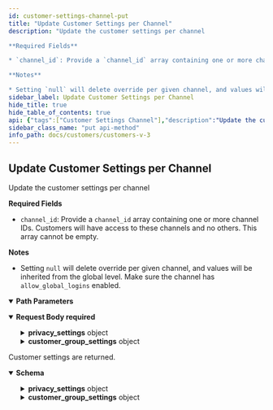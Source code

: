 ```yaml
---
id: customer-settings-channel-put
title: "Update Customer Settings per Channel"
description: "Update the customer settings per channel

**Required Fields**

* `channel_id`: Provide a `channel_id` array containing one or more channel IDs. Customers will have access to these channels and no others. This array cannot be empty.

**Notes**

* Setting `null` will delete override per given channel, and values will be inherited from the global level. Make sure the channel has `allow_global_logins` enabled."
sidebar_label: Update Customer Settings per Channel
hide_title: true
hide_table_of_contents: true
api: {"tags":["Customer Settings Channel"],"description":"Update the customer settings per channel\n\n**Required Fields**\n\n* `channel_id`: Provide a `channel_id` array containing one or more channel IDs. Customers will have access to these channels and no others. This array cannot be empty.\n\n**Notes**\n\n* Setting `null` will delete override per given channel, and values will be inherited from the global level. Make sure the channel has `allow_global_logins` enabled.","operationId":"CustomerSettingsChannelPut","parameters":[{"in":"path","name":"channel_id","schema":{"type":"integer"},"required":true}],"requestBody":{"content":{"application/json":{"schema":{"title":"CustomerChannelSettingsObject","type":"object","properties":{"privacy_settings":{"type":"object","description":"Controls the privacy settings.","properties":{"ask_shopper_for_tracking_consent":{"type":"boolean","description":"Determines if a customer requires consent for tracking privacy."},"policy_url":{"type":"string","example":"https://bigcommmerce.com/policy","description":"The URL for a website's privacy policy."}}},"customer_group_settings":{"type":"object","description":"The settings for a collection of customers.","properties":{"guest_customer_group_id":{"type":"integer","example":0,"description":"The ID for a guest customer group."},"default_customer_group_id":{"type":"integer","example":0,"description":"The ID for a default customer group."}}},"allow_global_logins":{"type":"boolean","description":"* Determines if a channel allows global customer to login\n* Determines if customers created on this channel will get global access/login"}},"x-examples":{"example-1":{"value":{"privacy_settings":{"ask_shopper_for_tracking_consent":true,"policy_url":"https://bigcommmerce.com/policy"},"customer_group_settings":{"guest_customer_group_id":0,"default_customer_group_id":0},"allow_global_logins":true}}},"x-internal":false},"examples":{"example-1":{"value":{"privacy_settings":{"ask_shopper_for_tracking_consent":true,"policy_url":"https://bigcommmerce.com/policy"},"customer_group_settings":{"guest_customer_group_id":0,"default_customer_group_id":0},"allow_global_logins":true}}}}},"required":true},"responses":{"200":{"description":"Customer settings are returned.","content":{"application/json":{"schema":{"title":"CustomerSettingsObject","type":"object","description":"Customer Settings.","properties":{"privacy_settings":{"type":"object","description":"Controls the privacy settings.","properties":{"ask_shopper_for_tracking_consent":{"type":"boolean","description":"Determines if a customer requires consent for tracking privacy."},"policy_url":{"type":"string","example":"https://bigcommmerce.com/policy","description":"The URL for a website's privacy policy."}}},"customer_group_settings":{"type":"object","description":"The settings for a collection of customers.","properties":{"guest_customer_group_id":{"type":"integer","example":0,"description":"The ID for a guest customer group."},"default_customer_group_id":{"type":"integer","example":0,"description":"The ID for a default customer group."}}}},"x-examples":{"example-1":{"value":{"privacy_settings":{"ask_shopper_for_tracking_consent":true,"policy_url":"https://bigcommmerce.com/policy"},"customer_group_settings":{"guest_customer_group_id":0,"default_customer_group_id":0}}}},"x-internal":false},"examples":{"example":{"value":{"privacy_settings":{"ask_shopper_for_tracking_consent":true,"policy_url":"https://bigcommmerce.com/policy","ask_shopper_for_tracking_consent_on_checkout":null},"customer_group_settings":{"guest_customer_group_id":0,"default_customer_group_id":0},"allow_global_logins":true}}}}}}},"method":"put","path":"/stores/{store_hash}/v3/customers/settings/channels/{channel_id}","servers":[{"url":"https://api.bigcommerce.com","variables":{"store_hash":{"default":"store_hash"}}}],"security":[{"X-Auth-Token":[]}],"securitySchemes":{"X-Auth-Token":{"type":"apiKey","name":"X-Auth-Token","in":"header"}},"jsonRequestBodyExample":{"privacy_settings":{"ask_shopper_for_tracking_consent":true,"policy_url":"https://bigcommmerce.com/policy"},"customer_group_settings":{"guest_customer_group_id":0,"default_customer_group_id":0},"allow_global_logins":true},"info":{"version":"","title":"Customers V3","description":"Create and manage customers.\n\n## Authentication\n\nAuthenticate requests by passing an API account `access_token` in the `X-Auth-Token` HTTP header:\n\n```http\nGET /stores/{{STORE_HASH}}/v3/customers\nhost: api.bigcommerce.com\nAccept: application/json\nX-Auth-Token: {{ACCESS_TOKEN}}\n```\n\n| Header | Parameter | Description |\n|:-------|:----------|:------------|\n| `X-Auth-Token` | `access_token` | Obtained by creating an API account or installing an app in a BigCommerce control panel. |\n\n### OAuth Scopes\n\n| UI Name                                      | Permission | Parameter                                     |\n|:---------------------------------------------|:-----------|:----------------------------------------------|\n| Customers                                    | modify     | `store_v2_customers`                          |\n| Customers                                    | read-only  | `store_v2_customers_read_only`                |\n| Stored Payment Instruments                   | modify     | `store_stored_payment_instruments`            |\n| Stored Payment Instruments                   | read-only  | `store_stored_payment_instruments_read_only`  |\n\nFor more information on Authenticating BigCommerce APIs, see: [Authentication](/api-docs/getting-started/authentication).\n\n## Resources\n* [Customer and Subscribers Overview](/api-docs/store-management/customers).","contact":{}},"postman":{"name":"Update Customer Settings per Channel","description":{"content":"Update the customer settings per channel\n\n**Required Fields**\n\n* `channel_id`: Provide a `channel_id` array containing one or more channel IDs. Customers will have access to these channels and no others. This array cannot be empty.\n\n**Notes**\n\n* Setting `null` will delete override per given channel, and values will be inherited from the global level. Make sure the channel has `allow_global_logins` enabled.","type":"text/plain"},"url":{"path":["stores",":store_hash","v3","customers","settings","channels",":channel_id"],"host":["{{baseUrl}}"],"query":[],"variable":[{"disabled":false,"description":{"content":"(Required) ","type":"text/plain"},"type":"any","value":"","key":"channel_id"},{"disabled":false,"description":{"content":"(Required) ","type":"text/plain"},"type":"any","value":"","key":"store_hash"}]},"header":[{"key":"Content-Type","value":"application/json"},{"key":"Accept","value":"application/json"}],"method":"PUT","body":{"mode":"raw","raw":"\"\"","options":{"raw":{"language":"json"}}}}}
sidebar_class_name: "put api-method"
info_path: docs/customers/customers-v-3
---
```



## Update Customer Settings per Channel



Update the customer settings per channel

**Required Fields**

* `channel_id`: Provide a `channel_id` array containing one or more channel IDs. Customers will have access to these channels and no others. This array cannot be empty.

**Notes**

* Setting `null` will delete override per given channel, and values will be inherited from the global level. Make sure the channel has `allow_global_logins` enabled.

<details style={{"marginBottom":"1rem"}} data-collapsed={false} open={true}><summary style={{}}><strong>Path Parameters</strong></summary><div><ul><ParamsItem className={"paramsItem"} param={{"in":"path","name":"channel_id","schema":{"type":"integer"},"required":true}}></ParamsItem></ul></div></details><MimeTabs><TabItem label={"application/json"} value={"application/json-schema"}><details style={{}} data-collapsed={false} open={true}><summary style={{"textAlign":"left"}}><strong>Request Body</strong><strong style={{"fontSize":"var(--ifm-code-font-size)","color":"var(--openapi-required)"}}> required</strong></summary><div style={{"textAlign":"left","marginLeft":"1rem"}}></div><ul style={{"marginLeft":"1rem"}}><SchemaItem collapsible={true} className={"schemaItem"}><details style={{}}><summary style={{}}><strong>privacy_settings</strong><span style={{"opacity":"0.6"}}> object</span></summary><div style={{"marginLeft":"1rem"}}><div style={{"marginTop":".5rem","marginBottom":".5rem"}}>

Controls the privacy settings.

</div><SchemaItem collapsible={false} name={"ask_shopper_for_tracking_consent"} required={false} schemaDescription={"Determines if a customer requires consent for tracking privacy."} schemaName={"boolean"} qualifierMessage={undefined} defaultValue={undefined}></SchemaItem><SchemaItem collapsible={false} name={"policy_url"} required={false} schemaDescription={"The URL for a website's privacy policy."} schemaName={"string"} qualifierMessage={undefined} defaultValue={undefined}></SchemaItem></div></details></SchemaItem><SchemaItem collapsible={true} className={"schemaItem"}><details style={{}}><summary style={{}}><strong>customer_group_settings</strong><span style={{"opacity":"0.6"}}> object</span></summary><div style={{"marginLeft":"1rem"}}><div style={{"marginTop":".5rem","marginBottom":".5rem"}}>

The settings for a collection of customers.

</div><SchemaItem collapsible={false} name={"guest_customer_group_id"} required={false} schemaDescription={"The ID for a guest customer group."} schemaName={"integer"} qualifierMessage={undefined} defaultValue={undefined}></SchemaItem><SchemaItem collapsible={false} name={"default_customer_group_id"} required={false} schemaDescription={"The ID for a default customer group."} schemaName={"integer"} qualifierMessage={undefined} defaultValue={undefined}></SchemaItem></div></details></SchemaItem><SchemaItem collapsible={false} name={"allow_global_logins"} required={false} schemaDescription={"* Determines if a channel allows global customer to login\n* Determines if customers created on this channel will get global access/login"} schemaName={"boolean"} qualifierMessage={undefined} defaultValue={undefined}></SchemaItem></ul></details></TabItem></MimeTabs><div><ApiTabs><TabItem label={"200"} value={"200"}><div>

Customer settings are returned.

</div><div><MimeTabs groupId={"mime-type"}><TabItem label={"application/json"} value={"application/json"}><SchemaTabs groupId={"schema-tabs"}><TabItem label={"Schema"} value={"Schema"}><details style={{}} data-collapsed={false} open={true}><summary style={{"textAlign":"left"}}><strong>Schema</strong></summary><div style={{"textAlign":"left","marginLeft":"1rem"}}></div><ul style={{"marginLeft":"1rem"}}><SchemaItem collapsible={true} className={"schemaItem"}><details style={{}}><summary style={{}}><strong>privacy_settings</strong><span style={{"opacity":"0.6"}}> object</span></summary><div style={{"marginLeft":"1rem"}}><div style={{"marginTop":".5rem","marginBottom":".5rem"}}>

Controls the privacy settings.

</div><SchemaItem collapsible={false} name={"ask_shopper_for_tracking_consent"} required={false} schemaDescription={"Determines if a customer requires consent for tracking privacy."} schemaName={"boolean"} qualifierMessage={undefined} defaultValue={undefined}></SchemaItem><SchemaItem collapsible={false} name={"policy_url"} required={false} schemaDescription={"The URL for a website's privacy policy."} schemaName={"string"} qualifierMessage={undefined} defaultValue={undefined}></SchemaItem></div></details></SchemaItem><SchemaItem collapsible={true} className={"schemaItem"}><details style={{}}><summary style={{}}><strong>customer_group_settings</strong><span style={{"opacity":"0.6"}}> object</span></summary><div style={{"marginLeft":"1rem"}}><div style={{"marginTop":".5rem","marginBottom":".5rem"}}>

The settings for a collection of customers.

</div><SchemaItem collapsible={false} name={"guest_customer_group_id"} required={false} schemaDescription={"The ID for a guest customer group."} schemaName={"integer"} qualifierMessage={undefined} defaultValue={undefined}></SchemaItem><SchemaItem collapsible={false} name={"default_customer_group_id"} required={false} schemaDescription={"The ID for a default customer group."} schemaName={"integer"} qualifierMessage={undefined} defaultValue={undefined}></SchemaItem></div></details></SchemaItem></ul></details></TabItem><TabItem label={"Example (from schema)"} value={"Example (from schema)"}><ResponseSamples responseExample={"{\n  \"privacy_settings\": {\n    \"ask_shopper_for_tracking_consent\": true,\n    \"policy_url\": \"string\"\n  },\n  \"customer_group_settings\": {\n    \"guest_customer_group_id\": 0,\n    \"default_customer_group_id\": 0\n  }\n}"} language={"json"}></ResponseSamples></TabItem><TabItem label={"Example"} value={"Example"}><ResponseSamples responseExample={"{\n  \"privacy_settings\": {\n    \"ask_shopper_for_tracking_consent\": true,\n    \"policy_url\": \"https://bigcommmerce.com/policy\",\n    \"ask_shopper_for_tracking_consent_on_checkout\": null\n  },\n  \"customer_group_settings\": {\n    \"guest_customer_group_id\": 0,\n    \"default_customer_group_id\": 0\n  },\n  \"allow_global_logins\": true\n}"} language={"json"}></ResponseSamples></TabItem></SchemaTabs></TabItem></MimeTabs></div></TabItem></ApiTabs></div>
      